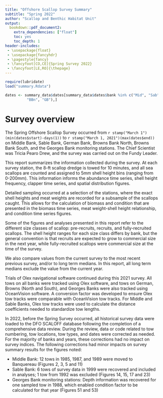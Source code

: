 ```yaml
--- 
title: "Offshore Scallop Survey Summary"
subtitle: "Spring 2022"
author: "Scallop and Benthic Habitat Unit"
output: 
  bookdown::pdf_document2:
    extra_dependencies: ["float"]
    toc: yes
    toc_depth: 1
header-includes:
 - \usepackage{float}
 - \usepackage{fancyhdr}
 - \pagestyle{fancy}
 - \fancyfoot[CO,CE]{Spring Survey 2022}
 - \fancyfoot[LE,RO]{\thepage}
---
```


```r
require(lubridate)
load("summary.Rdata")

dates <- summary_data$dates[summary_data$dates$bank %in% c("Mid", "Sab", "Ger",
          "BBn", "GB"),]
```

 
\newpage


# Survey overview

The Spring Offshore Scallop Survey occurred from `r stamp("March 1")(min(dates$start)-days(1))` to `r stamp("March 1, 2021")(max(dates$end))` on Middle Bank, Sable Bank, German Bank, Browns Bank North, Browns Bank South, and the Georges Bank monitoring stations. The Chief Scientist was Tricia Pearo Drew, and the survey was carried out on the Fundy Leader.

This report summarizes the information collected during the survey. At each survey station, the 8-ft scallop dredge is towed for 10 minutes, and all sea scallops are counted and assigned to 5mm shell height bins (ranging from 0-200mm). This information informs the abundance time series, shell height frequency, clapper time series, and spatial distribution figures. 

Detailed sampling occurred at a selection of the stations, where the exact shell heights and meat weights are recorded for a subsample of the scallops caught. This allows for the calculation of biomass and condition that are presented in the biomass time series, meat weight-shell height relationship, and condition time series figures. 

Some of the figures and analyses presented in this report refer to the different size classes of scallop: pre-recruits, recruits, and fully-recruited scallops. The shell height ranges for each size class differs by bank, but the general convention is that recruits are expected to grow to commercial size in the next year, while fully-recruited scallops were commercial size at the time of the survey. 

We also compare values from the current survey to the most recent previous survey, and/or to long term medians. In this report, all long term medians exclude the value from the current year. 

Trials of Olex navigational software continued during this 2021 survey. All tows on all banks were tracked using Olex software, and tows on German, Browns (North and South), and Georges Banks were also tracked using OceanVision software. A conversion factor was developed to ensure Olex tow tracks were comparable with OceanVision tow tracks. For Middle and Sable Banks, Olex tow tracks were used to calculate the distance coefficients needed to standardize tow lengths. 

In 2022, before the Spring Survey occurred, all historical survey data were loaded to the DFO SCALOFF database following the completion of a comprehensive data review. During the review, data or code related to tow numbering, tow locations, tow types, and dates were corrected as needed. For the majority of banks and years, these corrections had no impact on survey indices. The following corrections had minor impacts on survey summary results for the figures noted: 

-  Middle Bank: 12 tows in 1985, 1987, and 1989 were moved to Banquereau (Figures 2, 3, 5 and 11)    
-  Sable Bank: 6 tows of survey data in 1999 were recovered and included in analyses; 1 tow from 1992 was excluded (Figures 14, 15, 17 and 23)    
-  Georges Bank monitoring stations: Depth information was recovered for one sampled tow in 1988, which enabled condition factor to be calculated for that year (Figures 51 and 53)     
